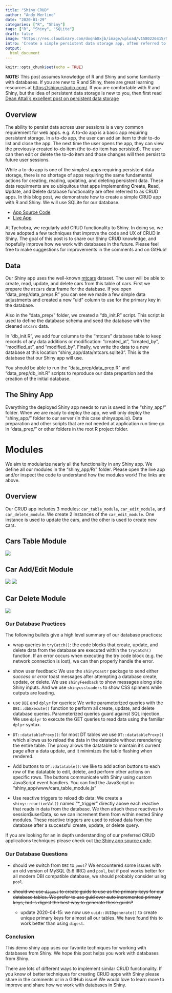 ```yaml
---
title: "Shiny CRUD"
author: "Andy Merlino"
date: "2020-01-29"
categories: ["R", "Shiny"]
tags: ["R", "Shiny", "SQLite"]
draft: false
image: "https://res.cloudinary.com/dxqnb8xjb/image/upload/v1580226415/Screen_Shot_2020-01-28_at_10.46.25_AM_fxtki7.png"
intro: 'Create a simple persistent data storage app, often referred to as a CRUD (Create, Read, Update, Delete) app, with R and Shiny.  We use SQLite for our persistent data store.  We cover useful techniques we learned implementing CRUD functionality in dozens of Shiny apps.'
output:
  html_document
---
```


```r
knitr::opts_chunk$set(echo = TRUE)
```

**NOTE:** This post assumes knowledge of R and Shiny and some familiarity with databases.  If you are new to R and Shiny, there are great learning resources at [https://shiny.rstudio.com/](https://shiny.rstudio.com/).  If you are comfortable with R and Shiny, but the idea of persistent data storage is new to you, then first read [Dean Attali's excellent post on persistent data storage](https://shiny.rstudio.com/articles/persistent-data-storage.html)

## Overview

The ability to persist data across user sessions is a very common requirement for web apps.  e.g. A to-do app is a basic app requiring persistent storage.  In a to-do app, the user can add an item to their to-do list and close the app.  The next time the user opens the app, they can view the previously created to-do item (the to-do item has persisted).  The user can then edit or delete the to-do item and those changes will then persist to future user sessions.

While a to-do app is one of the simplest apps requiring persistent data storage, there is no shortage of apps requiring the same fundamental actions for creating, reading, updating, and deleting persistent data.  These data requirments are so ubiquitous that apps implementing **C**reate, **R**ead, **U**pdate, and **D**elete database functionality are often referred to as CRUD apps.  In this blog post, we demonstrate how to create a simple CRUD app with R and Shiny.  We will use SQLite for our database. 

- [App Source Code](https://github.com/Tychobra/shiny_crud/tree/master/traditional)
- [Live App](https://tychobra.shinyapps.io/crud_traditional)

At Tychobra, we regularly add CRUD functionality to Shiny.  In doing so, we have adopted a few techniques that improve the code and UX of CRUD in Shiny.  The goal of this post is to share our Shiny CRUD knowledge, and hopefully improve how we work with databases in the future.  Please feel free to make suggestions for improvements in the comments and on GitHub!

## Data

Our Shiny app uses the well-known [mtcars](https://stat.ethz.ch/R-manual/R-devel/library/datasets/html/mtcars.html) dataset.  The user will be able to create, read, update, and delete cars from this table of cars.  First we prepare the `mtcars` data frame for the database.  If you open "data_prep/data_preps.R" you can see we made a few simple data adjustments and created a new "uid" column to use for the primary key in the database. 

Also in the "data_prep/" folder, we created a "db_init.R" script.  This script is used to define the database schema and seed the database with the cleaned `mtcars` data.

In "db_init.R", we add four columns to the "mtcars" database table to keep records of any data additions or modification: "created_at", "created_by", "modified_at", and "modified_by". Finally, we write the data to a new database at this location "shiny_app/data/mtcars.sqlite3".  This is the database that our Shiny app will use.  

You should be able to run the "data_prep/data_prep.R" and "data_prep/db_init.R" scripts to reproduce our data prepartion and the creation of the initial database.

## The Shiny App

Everything the deployed Shiny app needs to run is saved in the "shiny_app/" folder.  When we are ready to deploy the app, we will only deploy the "shiny_app/" folder to our server (in this case shinyapps.io).  Data preparation and other scripts that are not needed at application run time go in "data_prep/" or other folders in the root R project folder.

# Modules

We aim to modularize nearly all the functionality in any Shiny app.  We define all our modules in the "shiny_app/R/" folder.  Please open the live app and/or inspect the code to understand how the modules work!  The links are above.

## Overview

Our CRUD app includes 3 modules: `car_table_module`, `car_edit_module`, and `car_delete_module`.  We create 2 instances of the `car_edit_module`.  One instance is used to update the cars, and the other is used to create new cars.

## Cars Table Module

![](https://res.cloudinary.com/dxqnb8xjb/image/upload/v1580226415/Screen_Shot_2020-01-28_at_10.46.25_AM_fxtki7.png)

## Car Add/Edit Module

![](https://res.cloudinary.com/dxqnb8xjb/image/upload/c_scale,w_360,h_250/v1580306537/Screen_Shot_2020-01-28_at_6.25.20_PM_cslyiv.png) ![](https://res.cloudinary.com/dxqnb8xjb/image/upload/c_scale,w_360,h_250/v1580306537/Screen_Shot_2020-01-28_at_6.25.45_PM_fuw9yf.png)

## Car Delete Module

![](https://res.cloudinary.com/dxqnb8xjb/image/upload/v1580306537/Screen_Shot_2020-01-28_at_6.26.14_PM_fmy9mx.png)

### Our Database Practices

The following bullets give a high level summary of our database practices:  

- wrap queries in `tryCatch()`: the code blocks that create, update, and delete data from the database are executed within the `tryCatch()` function. If an error occurs when executing the try code block (e.g. the network connection is lost), we can then properly handle the error. 

- show user feedback: We use the `shinytoastr` package to send either *success* or *error* toast messages after attempting a database create, update, or delete.  We use `shinyFeedback` to show messages along side Shiny inputs.  And we use `shinycssloaders` to show CSS spinners while outputs are loading. 

- use `DBI` and `dplyr` for queries: We write parameterized queries with the `DBI::dbExecute()` function to perform all create, update, and delete database queries. Parameterized queries guard against SQL injection.  We use `dplyr` to execute the GET queries to read data using the familiar `dplyr` syntax.

- `DT::datatableProxy()`: for most DT tables we use `DT::datatableProxy()` which allows us to reload the data in the datatable without rerendering the entire table.  The proxy allows the datatable to maintain it's current page after a data update, and it minimizes the table flashing when rendered.

- Add buttons to `DT::datatable()`: we like to add action buttons to each row of the datatable to edit, delete, and perform other actions on specific rows.  The buttons communicate with Shiny using custom JavaScript event handlers.  You can find the JavaScript in "shiny_app/www/cars_table_module.js"

- Use reactive triggers to reload db data: We create a `shiny::reactiveVal()` named "*_trigger" directly above each reactive that reads in data from the database.  We then attach these reactives to session$userData, so we can increment them from within nested Shiny modules. These reactive triggers are used to reload data from the database after a successful create, update, or delete query.

If you are looking for an in depth understanding of our preferred CRUD applications techniques please check out [the Shiny app source code](https://github.com/Tychobra/shiny_crud/tree/master/traditional).

### Our Database Questions

- should we switch from `DBI` to `pool`?  We encountered some issues with an old version of MySQL (5.6 IIRC) and `pool`, but if pool works better for all modern DBI compatible database, we should probably consider using `pool`.

- ~~should we use `digest` to create guids to use as the primary keys for our database tables.  We prefer to use guid over auto incremented primary keys, but is digest the best way to generate these guids?~~
  - update 2020-04-15: we now use `uuid::UUIDgenerate()` to create unique primary keys for almost all our tables.  We have found this to work better than using `digest`.

### Conclusion

This demo shiny app uses our favorite techniques for working with databases from Shiny.  We hope this post helps you work with databases from Shiny.  

There are lots of different ways to implement similar CRUD functionality.  If you know of better techniques for creating CRUD apps with Shiny please share in the comments or in a GitHub issue!  We would love to learn more to improve and share how we work with databases in Shiny.
